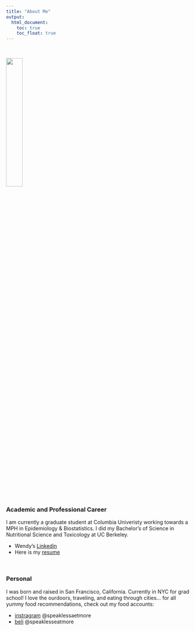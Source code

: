 ```yaml
---
title: "About Me"
output: 
  html_document:
    toc: true
    toc_float: true
---
```

<br>

<img src="linkedinprofile.jpg" style="width:30%">

<br>

### Academic and Professional Career

<div class="well">
I am currently a graduate student at Columbia Univeristy working towards a MPH in Epidemiology & Biostatistics. I did my Bachelor's of Science in Nutritional Science and Toxicology at UC Berkeley. 

* Wendy's [Linkedin](https://www.linkedin.com/in/wendyzhou/)
* Here is my [resume](resume.html)
</div>

<br>

### Personal
<div class="well">

I was born and raised in San Francisco, California. Currently in NYC for grad school! 
I love the ourdoors, traveling, and eating through cities...
for all yummy food recommendations, check out my food accounts:

* [instragram](https://www.instagram.com/speaklesseatmore/) @speaklessaetmore
* [beli](https://app.beliapp.com/lists/speaklesseatmore) @speaklesseatmore

</div>